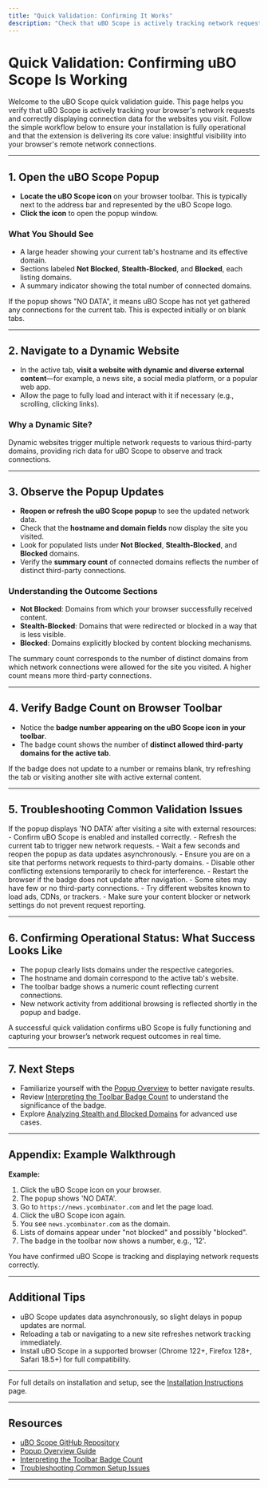 ```yaml
---
title: "Quick Validation: Confirming It Works"
description: "Check that uBO Scope is actively tracking network requests and displaying connection data for the sites you visit. This page shows a simple workflow: open the popup, navigate to a dynamic site, and confirm that domain data populates, verifying operational status."
---
```


# Quick Validation: Confirming uBO Scope Is Working

Welcome to the uBO Scope quick validation guide. This page helps you verify that uBO Scope is actively tracking your browser's network requests and correctly displaying connection data for the websites you visit. Follow the simple workflow below to ensure your installation is fully operational and that the extension is delivering its core value: insightful visibility into your browser's remote network connections.

---

## 1. Open the uBO Scope Popup

- **Locate the uBO Scope icon** on your browser toolbar. This is typically next to the address bar and represented by the uBO Scope logo.
- **Click the icon** to open the popup window.

### What You Should See
- A large header showing your current tab's hostname and its effective domain.
- Sections labeled **Not Blocked**, **Stealth-Blocked**, and **Blocked**, each listing domains.
- A summary indicator showing the total number of connected domains.

<Tip>
If the popup shows "NO DATA", it means uBO Scope has not yet gathered any connections for the current tab. This is expected initially or on blank tabs.
</Tip>

---

## 2. Navigate to a Dynamic Website

- In the active tab, **visit a website with dynamic and diverse external content**—for example, a news site, a social media platform, or a popular web app.
- Allow the page to fully load and interact with it if necessary (e.g., scrolling, clicking links).

### Why a Dynamic Site?
Dynamic websites trigger multiple network requests to various third-party domains, providing rich data for uBO Scope to observe and track connections.

---

## 3. Observe the Popup Updates

- **Reopen or refresh the uBO Scope popup** to see the updated network data.
- Check that the **hostname and domain fields** now display the site you visited.
- Look for populated lists under **Not Blocked**, **Stealth-Blocked**, and **Blocked** domains.
- Verify the **summary count** of connected domains reflects the number of distinct third-party connections.

### Understanding the Outcome Sections
- **Not Blocked**: Domains from which your browser successfully received content.
- **Stealth-Blocked**: Domains that were redirected or blocked in a way that is less visible.
- **Blocked**: Domains explicitly blocked by content blocking mechanisms.

<Tip>
The summary count corresponds to the number of distinct domains from which network connections were allowed for the site you visited. A higher count means more third-party connections.
</Tip>

---

## 4. Verify Badge Count on Browser Toolbar

- Notice the **badge number appearing on the uBO Scope icon in your toolbar**.
- The badge count shows the number of **distinct allowed third-party domains for the active tab**.

<Tip>
If the badge does not update to a number or remains blank, try refreshing the tab or visiting another site with active external content.
</Tip>

---

## 5. Troubleshooting Common Validation Issues

<AccordionGroup title="Troubleshooting Quick Validation">  
<Accordion title="Popup Shows No Data">  
If the popup displays 'NO DATA' after visiting a site with external resources:
- Confirm uBO Scope is enabled and installed correctly.
- Refresh the current tab to trigger new network requests.
- Wait a few seconds and reopen the popup as data updates asynchronously.
</Accordion>  
<Accordion title="Badge Count Remains Empty or Static">  
- Ensure you are on a site that performs network requests to third-party domains.
- Disable other conflicting extensions temporarily to check for interference.
- Restart the browser if the badge does not update after navigation.
</Accordion>  
<Accordion title="Allowed, Stealth, or Blocked Sections Are Empty">  
- Some sites may have few or no third-party connections.
- Try different websites known to load ads, CDNs, or trackers.
- Make sure your content blocker or network settings do not prevent request reporting.
</Accordion>  
</AccordionGroup>

---

## 6. Confirming Operational Status: What Success Looks Like

- The popup clearly lists domains under the respective categories.
- The hostname and domain correspond to the active tab's website.
- The toolbar badge shows a numeric count reflecting current connections.
- New network activity from additional browsing is reflected shortly in the popup and badge.

<Check>
A successful quick validation confirms uBO Scope is fully functioning and capturing your browser’s network request outcomes in real time.
</Check>

---

## 7. Next Steps

- Familiarize yourself with the [Popup Overview](/overview/quickstart-feature-tour/popup-overview) to better navigate results.
- Review [Interpreting the Toolbar Badge Count](/overview/quickstart-feature-tour/interpreting-badge-count) to understand the significance of the badge.
- Explore [Analyzing Stealth and Blocked Domains](/guides/advanced-use-analysis/analyzing-stealth-and-blocked-domains) for advanced use cases.

---

## Appendix: Example Walkthrough

**Example:**

1. Click the uBO Scope icon on your browser.
2. The popup shows 'NO DATA'.
3. Go to `https://news.ycombinator.com` and let the page load.
4. Click the uBO Scope icon again.
5. You see `news.ycombinator.com` as the domain.
6. Lists of domains appear under "not blocked" and possibly "blocked".
7. The badge in the toolbar now shows a number, e.g., '12'.

You have confirmed uBO Scope is tracking and displaying network requests correctly.

---

## Additional Tips

- uBO Scope updates data asynchronously, so slight delays in popup updates are normal.
- Reloading a tab or navigating to a new site refreshes network tracking immediately.
- Install uBO Scope in a supported browser (Chrome 122+, Firefox 128+, Safari 18.5+) for full compatibility.

---

For full details on installation and setup, see the [Installation Instructions](/getting-started/installation-setup/installation-instructions) page.

---

## Resources

- [uBO Scope GitHub Repository](https://github.com/gorhill/uBO-Scope)
- [Popup Overview Guide](/overview/quickstart-feature-tour/popup-overview)
- [Interpreting the Toolbar Badge Count](/overview/quickstart-feature-tour/interpreting-badge-count)
- [Troubleshooting Common Setup Issues](/getting-started/usage-validation/common-issues-troubleshooting)

---